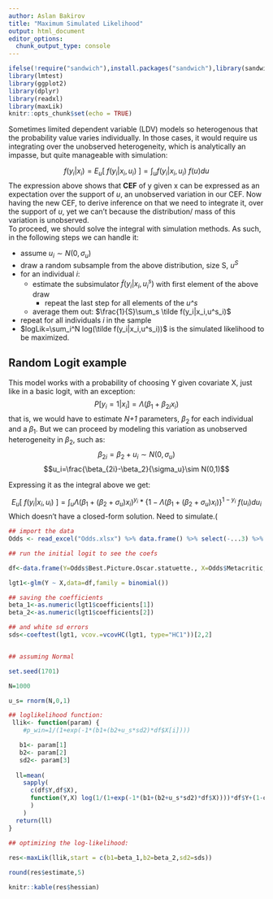 ```yaml
---
author: Aslan Bakirov
title: "Maximum Simulated Likelihood"
output: html_document
editor_options: 
  chunk_output_type: console
---
```


```r

ifelse(!require("sandwich"),install.packages("sandwich"),library(sandwich))
library(lmtest)
library(ggplot2)
library(dplyr)
library(readxl)
library(maxLik)
knitr::opts_chunk$set(echo = TRUE)
```

Sometimes limited dependent variable (LDV) models so heterogenous that the probability value varies individually. In those cases, it would require us integrating over the unobserved heterogeneity, which is analytically an impasse, but quite manageable with simulation:  

$$f(y_i|x_i)=E_u[~f(y_i|x_i,u_i)~]=\int_uf(y_i|x_i,u_i)~f(u)du$$
The expression above shows that **CEF** of y given x can be expressed as an expectation over the support of *u*, an unobserved variation in our CEF. Now having the new CEF, to derive inference on that we need to integrate it, over the support of *u*, yet we can't because the distribution/ mass of this variation is unobserved.  
To proceed, we should solve the integral with simulation methods. As such, in the following steps we can handle it:

* assume $u_i \sim N(0,\sigma_u)$    
* draw a random subsample from the above distribution, size S, $u^S$    
* for an individual $i$:    
  * estimate the subsimulator $\tilde f(y_i|x_i,u^s_i)$ with first element of the above draw   
    * repeat the last step for all elements of the *u^s*
  * average them out: $\frac{1}{S}\sum_s \tilde f(y_i|x_i,u^s_i)$    
* repeat for all individuals $i$ in the sample   
* $logLik=\sum_i^N log(\tilde f(y_i|x_i,u^s_i))$ is the simulated likelihood to be maximized. 

## Random Logit example   

This model works with a probability of choosing Y given covariate X, just like in a basic logit, with an exception: 
$$P[y_i=1|x_i]=\Lambda(\beta_1+\beta_{2i}x_i)$$ 
that is, we would have to estimate *N+1* parameters, $\beta_2$ for each individual and a $\beta_1$. But we can proceed by modeling this variation as unobserved heterogeneity in $\beta_2$, such as:  
$$\beta_{2i}=\beta_2+u_i\sim N(0,\sigma_u)$$ 
$$u_i=\frac{\beta_{2i}-\beta_2}{\sigma_u}\sim N(0,1)$$  

Expressing it as the integral above we get:  

$$E_u[~f(y_i|x_i,u_i)~]=\int_u\Lambda(\beta_1+(\beta_{2}+\sigma_u)x_i)^{y_i}*\{1-\Lambda(\beta_1+(\beta_{2}+\sigma_u)x_i)\}^{1-y_i}~f(u_i)du_i$$ 
Which doesn't have a closed-form solution. Need to simulate.(   


```r

## import the data
Odds <- read_excel("Odds.xlsx") %>% data.frame() %>% select(-...3) %>% filter(Year>2007) 

## run the initial logit to see the coefs

df<-data.frame(Y=Odds$Best.Picture.Oscar.statuette., X=Odds$Metacritic,sllik=as.numeric(length(Odds)))

lgt1<-glm(Y ~ X,data=df,family = binomial())

## saving the coefficients
beta_1<-as.numeric(lgt1$coefficients[1])
beta_2<-as.numeric(lgt1$coefficients[2])

## and white sd errors
sds<-coeftest(lgt1, vcov.=vcovHC(lgt1, type="HC1"))[2,2]


## assuming Normal

set.seed(1701)

N=1000

u_s= rnorm(N,0,1)

## loglikelihood function:  
 llik<- function(param) {
    #p_win=1/(1+exp(-1*(b1+(b2+u_s*sd2)*df$X[i])))

   b1<- param[1]
   b2<- param[2]
   sd2<- param[3]
   
  ll=mean(
    sapply(
      c(df$Y,df$X),
      function(Y,X) log(1/(1+exp(-1*(b1+(b2+u_s*sd2)*df$X))))*df$Y+(1-df$Y)*log(1-1/(1+exp(-1*(b1+(b2+u_s*sd2)*df$X))))
      )
    )
  return(ll)
}

## optimizing the log-likelihood:  
 
res<-maxLik(llik,start = c(b1=beta_1,b2=beta_2,sd2=sds))

round(res$estimate,5)

knitr::kable(res$hessian)


```

